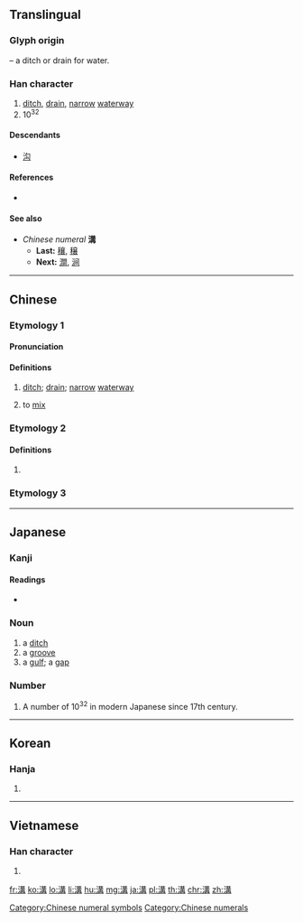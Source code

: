 {{also|沟}}
==Translingual==

===Glyph origin===
{{Han etym}}
{{Han compound|水|冓|c1=s|c2=p|alt1=氵|t1=water|ls=psc}} – a ditch or drain for water.

===Han character===
{{Han char|rn=85|rad=水|as=10|sn=13|four=35147|canj=ETTB|ids=⿰氵冓}}

# [[ditch]], [[drain]], [[narrow]] [[waterway]]
# 10<sup>32</sup>

====Descendants====
* [[沟]]

====References====
* {{Han ref|kx=0639.340|dkj=17944|dj=1046.220|hdz=31692.060|uh=6E9D|ud=28317|bh=B7BE|bd=47038}}

====See also====
* ''Chinese numeral'' '''溝'''
** '''Last:''' [[穰]], [[穣]]
** '''Next:''' [[澗]], [[涧]]

[[Category:Chinese numeral symbols]]
[[Category:Chinese numerals]]

----

==Chinese==
{{zh-forms|s=沟}}

===Etymology 1===

====Pronunciation====
{{zh-pron
|m=gōu
|ma=Zh-gou.ogg
|c=kau1,gau1
|h=pfs=kiêu
|md=
|mn=kau/ko͘
|mn_note=kau - vernacular; ko͘ - literary
|mc=y
|oc=y
|cat=n,c:v
}}

====Definitions====
{{zh-hanzi}}

# [[ditch]]; [[drain]]; [[narrow]] [[waterway]]
# {{lb|zh|Cantonese}} to [[mix]]
#: {{zh-x|溝{kau1}埋|to mix together|C}}

===Etymology 2===
{{zh-pron
|m=kòu
|c=
|h=
|md=
|mn=
|mc=
|oc=
|cat=
}}

====Definitions====
{{zh-hanzi}}

# {{zh-only used in|溝瞀}}

===Etymology 3===
{{zh-see|港|v}}

----

==Japanese==

===Kanji===
{{ja-kanji|grade=c|rs=水10}}

====Readings====
* {{ja-readings|goon=[[く]] (ku)|kanon=[[こう]] (kō)|kun=[[みぞ]] (mizo)}}

===Noun===
{{ja-noun|みぞ}}

# a [[ditch]]
# a [[groove]]
# a [[gulf]]; a [[gap]]

===Number===
{{ja-pos|numeral symbol|こう}}

# A number of 10<sup>32</sup> in modern Japanese since 17th century.

----

==Korean==

===Hanja===
{{ko-hanja|hangeul=구|eumhun=|rv=gu|mr=ku|y=kwu}}

# {{defn|lang=ko|sort=水10}}

----

==Vietnamese==

===Han character===
{{vi-hantu|câu|rs=水10}}

# {{defn|lang=vi|sort=水10}}

[[fr:溝]]
[[ko:溝]]
[[lo:溝]]
[[li:溝]]
[[hu:溝]]
[[mg:溝]]
[[ja:溝]]
[[pl:溝]]
[[th:溝]]
[[chr:溝]]
[[zh:溝]]